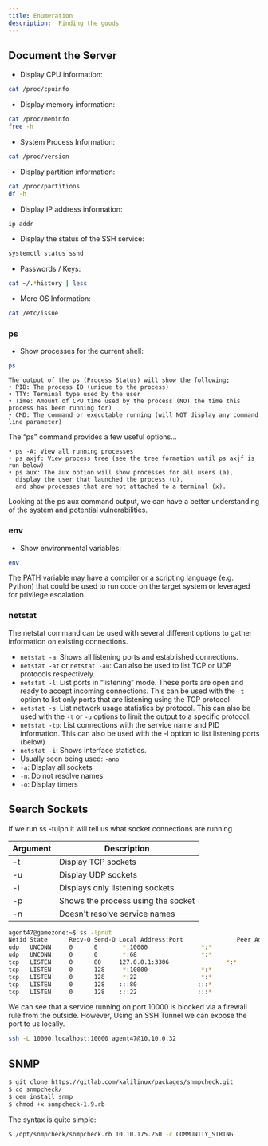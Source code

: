 ```yaml
---
title: Enumeration
description:  Finding the goods
---
```


## Document the Server

- Display CPU information:
```bash
cat /proc/cpuinfo
```
- Display memory information:
```bash
cat /proc/meminfo
free -h
```
- System Process Information:
```bash
cat /proc/version
```
- Display partition information:
```bash
cat /proc/partitions
df -h
```
- Display IP address information:
```bash
ip addr
```
- Display the status of the SSH service:
```bash
systemctl status sshd
```
- Passwords / Keys:
```bash
cat ~/.*history | less
```
- More OS Information:
```bash
cat /etc/issue
```
### ps
- Show processes for the current shell:
```bash
ps
```
```
The output of the ps (Process Status) will show the following;
• PID: The process ID (unique to the process)
• TTY: Terminal type used by the user
• Time: Amount of CPU time used by the process (NOT the time this process has been running for)
• CMD: The command or executable running (will NOT display any command line parameter)
```
The “ps” command provides a few useful options...
```
• ps -A: View all running processes
• ps axjf: View process tree (see the tree formation until ps axjf is run below)
• ps aux: The aux option will show processes for all users (a), 
  display the user that launched the process (u), 
  and show processes that are not attached to a terminal (x).
```
Looking at the ps aux command output, we can have a better understanding of the system and potential vulnerabilities.

### env
- Show environmental variables:
```bash
env
```
The PATH variable may have a compiler or a scripting language (e.g. Python) that could be used to run code on the target system or leveraged for privilege escalation.

### netstat
The netstat command can be used with several different options to gather information on existing connections.
- `netstat -a`: Shows all listening ports and established connections.
- `netstat -at` or `netstat -au`: Can also be used to list TCP or UDP protocols respectively.
- `netstat -l`: List ports in “listening” mode. These ports are open and ready to accept incoming connections. This can be used with the `-t` option to list only ports that are listening using the TCP protocol
- `netstat -s`: List network usage statistics by protocol.  This can also be used with the `-t` or `-u` options to limit the output to a specific protocol.
- `netstat -tp`: List connections with the service name and PID information.  This can also be used with the -l option to list listening ports (below)
- `netstat -i`: Shows interface statistics.
- Usually seen being used: `-ano`
- `-a`: Display all sockets
- `-n`: Do not resolve names
- `-o`: Display timers

## Search Sockets 

If we run ss -tulpn it will tell us what socket connections are running

|Argument|	Description|
|---|---|
|-t|	Display TCP sockets|
|-u|	Display UDP sockets
|-l|	Displays only listening sockets
|-p|	Shows the process using the socket
|-n|	Doesn't resolve service names

```bash
agent47@gamezone:~$ ss -lpnut
Netid State      Recv-Q Send-Q Local Address:Port               Peer Address:Port              
udp   UNCONN     0      0       *:10000               *:*                  
udp   UNCONN     0      0       *:68                  *:*                  
tcp   LISTEN     0      80     127.0.0.1:3306                *:*                  
tcp   LISTEN     0      128     *:10000               *:*                  
tcp   LISTEN     0      128     *:22                  *:*                  
tcp   LISTEN     0      128    :::80                 :::*                  
tcp   LISTEN     0      128    :::22                 :::*   
```
We can see that a service running on port 10000 is blocked via a firewall rule from the outside. However, Using an SSH Tunnel we can expose the port to us locally.

```bash
ssh -L 10000:localhost:10000 agent47@10.10.0.32
```

## SNMP
```bash
$ git clone https://gitlab.com/kalilinux/packages/snmpcheck.git 
$ cd snmpcheck/ 
$ gem install snmp
$ chmod +x snmpcheck-1.9.rb

```
The syntax is quite simple:
```bash
$ /opt/snmpcheck/snmpcheck.rb 10.10.175.250 -c COMMUNITY_STRING
```